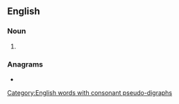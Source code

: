 ==English==

===Noun===
{{head|en|noun plural form}}

# {{plural of|upholsterer|lang=en}}

===Anagrams===
* {{anagrams|en|re-upholsters|reupholsters}}

[[Category:English words with consonant pseudo-digraphs]]